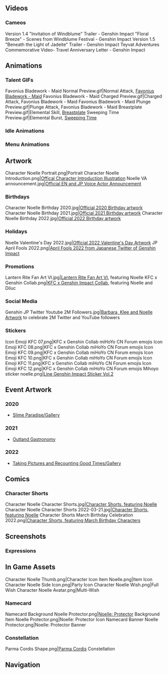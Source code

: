 {{CharacterTabs}}<!-- Only media posted by HoYoverse. This includes artwork (made in-house or commissioned) and promotional videos. The exception is GIFs of the character using their talents. Make sure to cite the source.-->
==Videos==
===Cameos===
<gallery hideaddbutton="true" captionalign="center">
Version 1.4 "Invitation of Windblume" Trailer - Genshin Impact
"Floral Breeze" - Scenes from Windblume Festival - Genshin Impact
Version 1.5 "Beneath the Light of Jadeite" Trailer - Genshin Impact
Teyvat Adventures Commemorative Video- Travel Anniversary Letter - Genshin Impact
</gallery>

==Animations==
===Talent GIFs===
<gallery hideaddbutton="true" captionalign="center">
Favonius Bladework - Maid Normal Preview.gif|Normal Attack, [[Favonius Bladework - Maid]]
Favonius Bladework - Maid Charged Preview.gif|Charged Attack, Favonius Bladework - Maid
Favonius Bladework - Maid Plunge Preview.gif|Plunge Attack, Favonius Bladework - Maid
Breastplate Preview.gif|Elemental Skill, [[Breastplate]]
Sweeping Time Preview.gif|Elemental Burst, [[Sweeping Time]]
</gallery>

===Idle Animations===
{{Preview
|size=180px
|file1=Idle Noelle 1
|file2=Idle Noelle 2
}}
===Menu Animations===
{{Preview
|size=180px
|file1=Talent Menu Noelle
|file2=Weapon Menu Noelle
}}

==Artwork==
<!--keep images in chronological order-->
<gallery hideaddbutton="true" captionalign="center">
Character Noelle Portrait.png|Portrait
Character Noelle Introduction.png|[https://twitter.com/GenshinImpact/status/1239403556114849792 Offical Character Introduction Illustration]
Noelle VA announcement.jpg|[https://twitter.com/GenshinImpact/status/1324909443876745216 Official EN and JP Voice Actor Announcement]
</gallery>

===Birthdays===
<gallery hideaddbutton="true" captionalign="center">
Character Noelle Birthday 2020.jpg|[https://twitter.com/GenshinImpact/status/1241243422276505600 Official 2020 Birthday artwork]
Character Noelle Birthday 2021.jpg|[https://twitter.com/GenshinImpact/status/1373484513871937541 Official 2021 Birthday artwork]
Character Noelle Birthday 2022.jpg|[https://twitter.com/GenshinImpact/status/1505756084862038019 Official 2022 Birthday artwork]
</gallery>

===Holidays===
<gallery hideaddbutton="true" captionalign="center">
Noelle Valentine's Day 2022.jpg|[https://twitter.com/genshinimpact/status/1493075778258579458 Official 2022 Valentine's Day Artwork]
JP April Fools 2022.png|[https://twitter.com/Genshin_7/status/1509697053626044434 April Fools 2022 from Japanese Twitter of Genshin Impact]<!--2022-03-31-->
</gallery>

===Promotions===
<gallery hideaddbutton="true" captionalign="center">
Lantern Rite Fan Art VI.jpg|[https://twitter.com/GenshinImpact/status/1361888102680326144 Lantern Rite Fan Art VI], featuring Noelle <!--2021-02-17-->
KFC x Genshin Collab.png|[https://t.bilibili.com/117643285?type=2 KFC x Genshin Impact Collab], featuring Noelle and Diluc <!--2021-03-06-->
</gallery>

===Social Media===
<gallery hideaddbutton="true" captionalign="center">
Genshin JP Twitter Youtube 2M Followers.jpg|[https://twitter.com/genshin_7/status/1428931113108520967 Barbara, Klee and Noelle Artwork] to celebrate 2M Twitter and YouTube followers <!--2021-08-21-->
</gallery>

===Stickers===
<gallery hideaddbutton="true" captionalign="center">
Icon Emoji KFC 07.png|KFC x Genshin Collab miHoYo CN Forum emojis
Icon Emoji KFC 08.png|KFC x Genshin Collab miHoYo CN Forum emojis
Icon Emoji KFC 09.png|KFC x Genshin Collab miHoYo CN Forum emojis
Icon Emoji KFC 10.png|KFC x Genshin Collab miHoYo CN Forum emojis
Icon Emoji KFC 11.png|KFC x Genshin Collab miHoYo CN Forum emojis
Icon Emoji KFC 12.png|KFC x Genshin Collab miHoYo CN Forum emojis
Mihoyo sticker noelle.png|[https://store.line.me/stickershop/product/14369332/en Line Genshin Impact Sticker Vol.2]
</gallery>

==Event Artwork==
===2020===
*[[Slime Paradise/Gallery]]
===2021===
*[[Outland Gastronomy]]
===2022===
*[[Taking Pictures and Recounting Good Times/Gallery]]

==Comics==
===Character Shorts===
<gallery hideaddbutton="true" captionalign="center">
Character Noelle Character Shorts.jpg|[https://twitter.com/GenshinImpact/status/1373484511003095043 Character Shorts, featuring Noelle]
Character Noelle Character Shorts 2022-03-21.jpg|[https://twitter.com/Paimon2theMoon/status/1505789422553468928 Character Shorts, featuring Noelle]
Character Shorts March Birthday Celebration 2022.png|[https://twitter.com/GenshinImpact/status/1509470560002084866 Character Shorts, featuring March Birthday Characters]<!--2022-03-31-->
</gallery>

==Screenshots==
===Expressions===
{{Character Expression
|character   = Noelle
|expression1 = Default
|expression2 = Happy
|expression3 = Disappointed
}}

==In Game Assets==
<gallery hideaddbutton="true" captionalign="center">
Character Noelle Thumb.png|Character Icon
Item Noelle.png|Item Icon
Character Noelle Side Icon.png|Party Icon
Character Noelle Wish.png|Full Wish
Character Noelle Avatar.png|Multi-Wish
</gallery>
===Namecard===
<gallery hideaddbutton="true" captionalign="center">
Namecard Background Noelle Protector.png|[[Noelle: Protector]] Background
Item Noelle Protector.png|Noelle: Protector Icon
Namecard Banner Noelle Protector.png|Noelle: Protector Banner
</gallery>
===Constellation===
<gallery hideaddbutton="true" captionalign="center">
Parma Cordis Shape.png|[[Parma Cordis]] Constellation
</gallery>
<!--
==References==
{{Reflist}}-->

==Navigation==
{{Character Navbox|link type=media}}